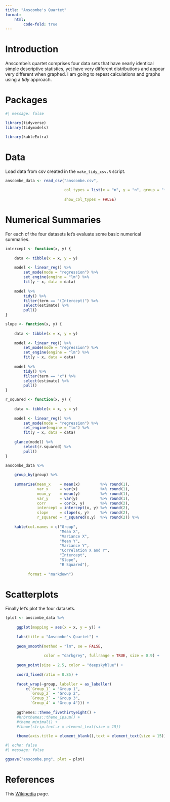 ```yaml
---
title: "Anscombe's Quartet"
format:
    html:
        code-fold: true
---
```


# Introduction

Anscombe's quartet comprises four data sets that have nearly identical simple
descriptive statistics, yet have very different distributions and appear very
different when graphed. I am going to repeat calculations and graphs using a
*tidy* approach.

# Packages

```r
#| message: false

library(tidyverse)
library(tidymodels)

library(kableExtra)
```

# Data

Load data from csv created in the `make_tidy_csv.R` script.

```r
anscombe_data <- read_csv("anscombe.csv",
                          
                          col_types = list(x = "n", y = "n", group = "f"),
                          
                          show_col_types = FALSE)
```

# Numerical Summaries

For each of the four datasets let's evaluate some basic numerical summaries.

```r
intercept <- function(x, y) {
    
    data <- tibble(x = x, y = y)
    
    model <- linear_reg() %>% 
        set_mode(mode = "regression") %>% 
        set_engine(engine = "lm") %>% 
        fit(y ~ x, data = data)
    
    model %>%
        tidy() %>%
        filter(term == "(Intercept)") %>% 
        select(estimate) %>% 
        pull()
}

slope <- function(x, y) {
    
    data <- tibble(x = x, y = y)
    
    model <- linear_reg() %>% 
        set_mode(mode = "regression") %>% 
        set_engine(engine = "lm") %>% 
        fit(y ~ x, data = data)
    
    model %>%
        tidy() %>%
        filter(term == "x") %>% 
        select(estimate) %>% 
        pull()
}

r_squared <- function(x, y) {
    
    data <- tibble(x = x, y = y)
    
    model <- linear_reg() %>% 
        set_mode(mode = "regression") %>% 
        set_engine(engine = "lm") %>% 
        fit(y ~ x, data = data)
    
    glance(model) %>% 
        select(r.squared) %>% 
        pull()
}

anscombe_data %>%
    
    group_by(group) %>%
    
    summarise(mean_x    = mean(x)         %>% round(1),
              var_x     = var(x)          %>% round(1),
              mean_y    = mean(y)         %>% round(1),
              var_y     = var(y)          %>% round(1),
              corr      = cor(x, y)       %>% round(2),
              intercept = intercept(x, y) %>% round(2),
              slope     = slope(x, y)     %>% round(2),
              r_squared = r_squared(x,y)  %>% round(2)) %>%
    
    kable(col.names = c("Group",
                        "Mean X",
                        "Variance X",
                        "Mean Y",
                        "Variance Y",
                        "Correlation X and Y",
                        "Intercept",
                        "Slope",
                        "R Squared"),
          
          format = "markdown")
```

# Scatterplots

Finally let's plot the four datasets.

```r
(plot <- anscombe_data %>%
     
     ggplot(mapping = aes(x = x, y = y)) +
     
     labs(title = "Anscombe's Quartet") +
     
     geom_smooth(method = "lm", se = FALSE,
                 
                 color = "darkgrey", fullrange = TRUE, size = 0.9) +
     
     geom_point(size = 2.5, color = "deepskyblue") +
     
     coord_fixed(ratio = 0.85) +
     
     facet_wrap(~group, labeller = as_labeller(
         c(`Group_1` = "Group 1",
           `Group_2` = "Group 2",
           `Group_3` = "Group 3",
           `Group_4` = "Group 4"))) +
     
     ggthemes::theme_fivethirtyeight() +
     #hrbrthemes::theme_ipsum() +
     #theme_minimal() +
     #theme(strip.text.x = element_text(size = 15))
     
     theme(axis.title = element_blank(),text = element_text(size = 15)))
```

```r
#| echo: false
#| message: false

ggsave("anscombe.png", plot = plot)
```

# References

This [Wikipedia](https://en.wikipedia.org/wiki/Anscombe%27s_quartet) page.